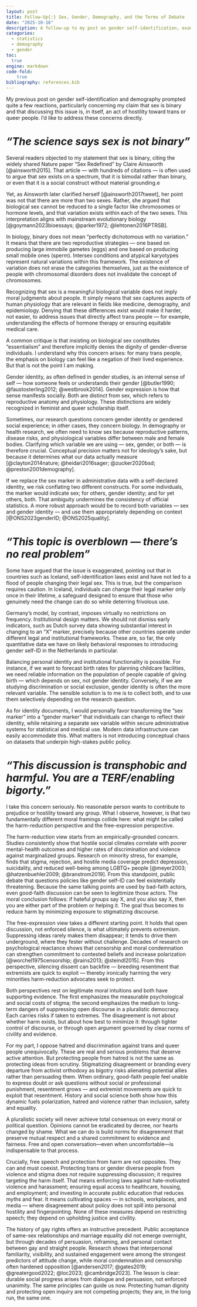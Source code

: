 ```yaml
---
layout: post
title: Follow-Up{:} Sex, Gender, Demography, and the Terms of Debate
date: "2025-10-16" 
description: A follow-up to my post on gender self-identification, examining the distinction between sex and gender, the implications for demographic data and policy, and how open debate can coexist with genuine protection for trans and queer people.
categories: 
  - statistics
  - demography
  - gender
toc:
  true
engine: markdown
code-fold:
    true
bibliography: references.bib
---
```


My previous post on gender self-identification and demography prompted quite a few reactions, particularly concerning my claim that sex is binary and that discussing this issue is, in itself, an act of hostility toward trans or queer people. I’d like to address these concerns directly.

# *“The science says sex is not binary”*

Several readers objected to my statement that sex is binary, citing the widely shared Nature paper “Sex Redefined” by Claire Ainsworth [@ainsworth2015]. That article — with hundreds of citations — is often used to argue that sex exists on a spectrum, that it is bimodal rather than binary, or even that it is a social construct without material grounding.e

Yet, as Ainsworth later clarified herself [@ainsworth2017tweet], her point was not that there are more than two sexes. Rather, she argued that biological sex cannot be reduced to a single factor like chromosomes or hormone levels, and that variation exists within each of the two sexes. This interpretation aligns with mainstream evolutionary biology [@goymann2023bioessays; @parker1972; @lehtonen2016PTRSB].

In biology, binary does not mean “perfectly dichotomous with no variation.” It means that there are two reproductive strategies — one based on producing large immobile gametes (eggs) and one based on producing small mobile ones (sperm). Intersex conditions and atypical karyotypes represent natural variations within this framework. The existence of variation does not erase the categories themselves, just as the existence of people with chromosomal disorders does not invalidate the concept of chromosomes.

Recognizing that sex is a meaningful biological variable does not imply moral judgments about people. It simply means that sex captures aspects of human physiology that are relevant in fields like medicine, demography, and epidemiology. Denying that these differences exist would make it harder, not easier, to address issues that directly affect trans people — for example, understanding the effects of hormone therapy or ensuring equitable medical care.

A common critique is that insisting on biological sex constitutes “essentialism” and therefore implicitly denies the dignity of gender-diverse individuals. I understand why this concern arises: for many trans people, the emphasis on biology can feel like a negation of their lived experience. But that is not the point I am making.

Gender identity, as often defined in gender studies, is an internal sense of self — how someone feels or understands their gender [@butler1990; @faustosterling2012; @westbrook2014]. Gender expression is how that sense manifests socially. Both are distinct from sex, which refers to reproductive anatomy and physiology. These distinctions are widely recognized in feminist and queer scholarship itself.

Sometimes, our research questions concern gender identity or gendered social experience; in other cases, they concern biology. In demography or health research, we often need to know sex because reproductive patterns, disease risks, and physiological variables differ between male and female bodies. Clarifying which variable we are using — sex, gender, or both — is therefore crucial. Conceptual precision matters not for ideology’s sake, but because it determines what our data actually measure [@clayton2014nature; @heidari2016sager; @zucker2020bsd; @preston2001demography].

If we replace the sex marker in administrative data with a self-declared identity, we risk conflating two different constructs. For some individuals, the marker would indicate sex; for others, gender identity; and for yet others, both. That ambiguity undermines the consistency of official statistics. A more robust approach would be to record both variables — sex and gender identity — and use them appropriately depending on context [@ONS2023genderID; @ONS2025quality].

# *“This topic is overblown — there’s no real problem”*

Some have argued that the issue is exaggerated, pointing out that in countries such as Iceland, self-identification laws exist and have not led to a flood of people changing their legal sex. This is true, but the comparison requires caution. In Iceland, individuals can change their legal marker only once in their lifetime, a safeguard designed to ensure that those who genuinely need the change can do so while deterring frivolous use.

Germany’s model, by contrast, imposes virtually no restrictions on frequency. Institutional design matters. We should not dismiss early indicators, such as Dutch survey data showing substantial interest in changing to an “X” marker, precisely because other countries operate under different legal and institutional frameworks. These are, so far, the only quantitative data we have on likely behavioral responses to introducing gender self-ID in the Netherlands in particular.

Balancing personal identity and institutional functionality is possible. For instance, if we want to forecast birth rates for planning childcare facilities, we need reliable information on the population of people capable of giving birth — which depends on sex, not gender identity. Conversely, if we are studying discrimination or social exclusion, gender identity is often the more relevant variable. The sensible solution is to me is to collect both, and to use them selectively depending on the research question.

As for identity documents, I would personally favor transforming the “sex marker” into a “gender marker” that individuals can change to reflect their identity, while retaining a separate sex variable within secure administrative systems for statistical and medical use. Modern data infrastructure can easily accommodate this. What matters is not introducing conceptual chaos on datasets that underpin high-stakes public policy.

# *“This discussion is transphobic and harmful. You are a TERF/enabling bigorty.”*

I take this concern seriously. No reasonable person wants to contribute to prejudice or hostility toward any group. What I observe, however, is that two fundamentally different moral framings collide here: what might be called the harm-reduction perspective and the free-expression perspective.

The harm-reduction view starts from an empirically-grounded concern. Studies consistently show that hostile social climates correlate with poorer mental-health outcomes and higher rates of discrimination and violence against marginalized groups. Research on minority stress, for example, finds that stigma, rejection, and hostile media coverage predict depression, suicidality, and reduced well-being among LGBTQ+ people [@meyer2003; @hatzenbuehler2009; @branstrom2019]. From this standpoint, public debate that questions policies like gender self-ID can feel existentially threatening. Because the same talking points are used by bad-faith actors, even good-faith discussion can be seen to legitimize those actors. The moral conclusion follows: if hateful groups say X, and you also say X, then you are either part of the problem or helping it. The goal thus becomes to reduce harm by minimizing exposure to stigmatizing discourse.

The free-expression view takes a different starting point. It holds that open discussion, not enforced silence, is what ultimately prevents extremism. Suppressing ideas rarely makes them disappear; it tends to drive them underground, where they fester without challenge. Decades of research on psychological reactance shows that censorship and moral condemnation can strengthen commitment to contested beliefs and increase polarization [@worchel1975censorship; @rains2013; @steindl2015]. From this perspective, silencing dissent can backfire — breeding resentment that extremists are quick to exploit — thereby ironically harming the very minorities harm-reduction advocates seek to protect.

Both perspectives rest on legitimate moral intuitions and both have supporting evidence. The first emphasizes the measurable psychological and social costs of stigma; the second emphasizes the medium to long-term dangers of suppressing open discourse in a pluralistic democracy. Each carries risks if taken to extremes. The disagreement is not about whether harm exists, but about how best to minimize it: through tighter control of discourse, or through open argument governed by clear norms of civility and evidence.

For my part, I oppose hatred and discrimination against trans and queer people unequivocally. These are real and serious problems that deserve active attention. But protecting people from hatred is not the same as protecting ideas from scrutiny. Stigmatizing disagreement or branding every departure from activist orthodoxy as bigotry risks alienating potential allies rather than persuading them. When ordinary, good-faith people feel unable to express doubt or ask questions without social or professional punishment, resentment grows — and extremist movements are quick to exploit that resentment. History and social science both show how this dynamic fuels polarization, hatred and violence rather than inclusion, safety and equality.

A pluralistic society will never achieve total consensus on every moral or political question. Opinions cannot be eradicated by decree, nor hearts changed by shame. What we can do is build norms for disagreement that preserve mutual respect and a shared commitment to evidence and fairness. Free and open conversation—even when uncomfortable—is indispensable to that process.

Crucially, free speech and protection from harm are not opposites. They can and must coexist. Protecting trans or gender diverse people from violence and stigma does not require suppressing discussion; it requires targeting the harm itself. That means enforcing laws against hate-motivated violence and harassment; ensuring equal access to healthcare, housing, and employment; and investing in accurate public education that reduces myths and fear. It means cultivating spaces — in schools, workplaces, and media — where disagreement about policy does not spill into personal hostility and fingerpointing. None of these measures depend on restricting speech; they depend on upholding justice and civility.

The history of gay rights offers an instructive precedent. Public acceptance of same-sex relationships and marriage equality did not emerge overnight, but through decades of persuasion, reframing, and personal contact between gay and straight people. Research shows that interpersonal familiarity, visibility, and sustained engagement were among the strongest predictors of attitude change, while moral condemnation and censorship often hardened opposition [@andersen2017; @gates2019; @greatergood2022; @loc2023; @cambridge2023]. The lesson is clear: durable social progress arises from dialogue and persuasion, not enforced unanimity. The same principles can guide us now. Protecting human dignity and protecting open inquiry are not competing projects; they are, in the long run, the same one.